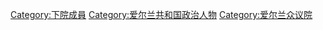 [[Category:下院成員|Category:下院成員]]
[[Category:爱尔兰共和国政治人物|Category:爱尔兰共和国政治人物]]
[[Category:爱尔兰众议院|Category:爱尔兰众议院]]